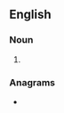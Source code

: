 ==English==

===Noun===
{{head|en|noun plural form}}

# {{plural of|repatriation|lang=en}}

===Anagrams===
* {{anagrams|en|reparationist}}